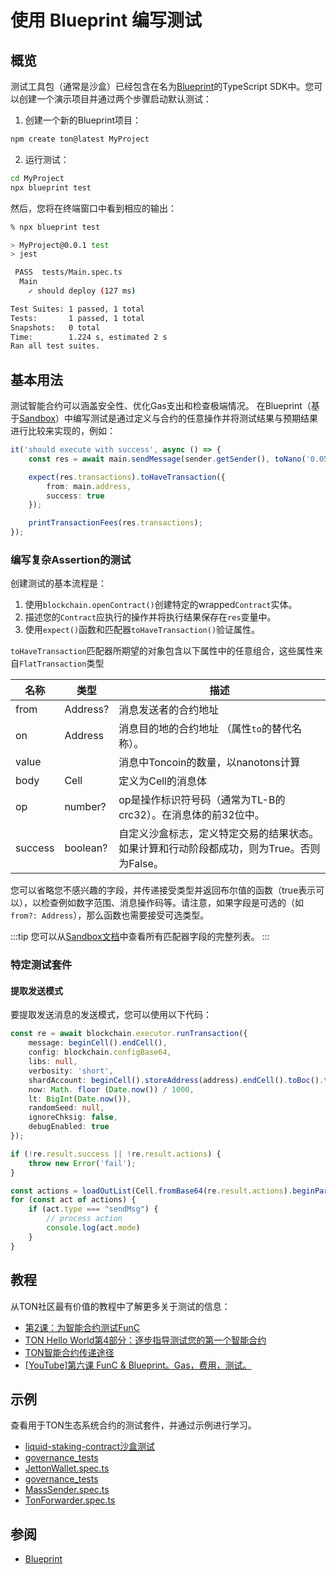 # 使用 Blueprint 编写测试

## 概览

测试工具包（通常是沙盒）已经包含在名为[Blueprint](/develop/smart-contracts/sdk/javascript)的TypeScript SDK中。您可以创建一个演示项目并通过两个步骤启动默认测试：

1. 创建一个新的Blueprint项目：

```bash
npm create ton@latest MyProject
```

2. 运行测试：

```bash
cd MyProject
npx blueprint test
```

然后，您将在终端窗口中看到相应的输出：

```bash
% npx blueprint test

> MyProject@0.0.1 test
> jest

 PASS  tests/Main.spec.ts
  Main
    ✓ should deploy (127 ms)

Test Suites: 1 passed, 1 total
Tests:       1 passed, 1 total
Snapshots:   0 total
Time:        1.224 s, estimated 2 s
Ran all test suites.
```

## 基本用法

测试智能合约可以涵盖安全性、优化Gas支出和检查极端情况。
在Blueprint（基于[Sandbox](https://github.com/ton-org/sandbox)）中编写测试是通过定义与合约的任意操作并将测试结果与预期结果进行比较来实现的，例如：

```typescript
it('should execute with success', async () => {                              // description of the test case
    const res = await main.sendMessage(sender.getSender(), toNano('0.05'));  // performing an action with contract main and saving result in res

    expect(res.transactions).toHaveTransaction({                             // configure the expected result with expect() function
        from: main.address,                                                  // set expected sender for transaction we want to test matcher properties from
        success: true                                                        // set the desirable result using matcher property success
    });

    printTransactionFees(res.transactions);                                  // print table with details on spent fees
});
```

### 编写复杂Assertion的测试

创建测试的基本流程是：

1. 使用`blockchain.openContract()`创建特定的wrapped`Contract`实体。
2. 描述您的`Contract`应执行的操作并将执行结果保存在`res`变量中。
3. 使用`expect()`函数和匹配器`toHaveTransaction()`验证属性。

`toHaveTransaction`匹配器所期望的对象包含以下属性中的任意组合，这些属性来自`FlatTransaction`类型

| 名称                   | 类型             | 描述                                                                                                                                                         |
| -------------------- | -------------- | ---------------------------------------------------------------------------------------------------------------------------------------------------------- |
| from                 | Address?       | 消息发送者的合约地址                                                                                                                                                 |
| on                   | Address        | 消息目的地的合约地址  （属性`to`的替代名称）。                                                                                                                                 |
| value                |                | 消息中Toncoin的数量，以nanotons计算                                                                                                                                  |
| body                 | Cell           | 定义为Cell的消息体                                                                                                                                                |
| op                   | number?        | op是操作标识符号码（通常为TL-B的crc32）。在消息体的前32位中。                                                                                                                      |
| success              | boolean?       | 自定义沙盒标志，定义特定交易的结果状态。如果计算和行动阶段都成功，则为True。否则为False。                                                                                                          |

您可以省略您不感兴趣的字段，并传递接受类型并返回布尔值的函数（true表示可以），以检查例如数字范围、消息操作码等。请注意，如果字段是可选的（如`from?: Address`），那么函数也需要接受可选类型。

:::tip
您可以从[Sandbox文档](https://github.com/ton-org/sandbox#test-a-transaction-with-matcher)中查看所有匹配器字段的完整列表。
:::

### 特定测试套件

#### 提取发送模式

要提取发送消息的发送模式，您可以使用以下代码：

```ts
const re = await blockchain.executor.runTransaction({
    message: beginCell().endCell(),
    config: blockchain.configBase64,
    libs: null,
    verbosity: 'short',
    shardAccount: beginCell().storeAddress(address).endCell().toBoc().toString('base64'),
    now: Math. floor (Date.now()) / 1000,
    lt: BigInt(Date.now()),
    randomSeed: null,
    ignoreChksig: false,
    debugEnabled: true
});

if (!re.result.success || !re.result.actions) {
    throw new Error('fail');
}

const actions = loadOutList(Cell.fromBase64(re.result.actions).beginParse());
for (const act of actions) {
    if (act.type === "sendMsg") {
        // process action
        console.log(act.mode)
    }
}
```

## 教程

从TON社区最有价值的教程中了解更多关于测试的信息：

- [第2课：为智能合约测试FunC](https://github.com/romanovichim/TonFunClessons_Eng/blob/main/lessons/smartcontract/2lesson/secondlesson.md)
- [TON Hello World第4部分：逐步指导测试您的第一个智能合约](https://ton-community.github.io/tutorials/04-testing/)
- [TON智能合约传递途径](https://dev.to/roma_i_m/ton-smart-contract-pipeline-write-simple-contract-and-compile-it-4pnh)
- [\[YouTube\]第六课 FunC & Blueprint。Gas，费用，测试。](https://youtu.be/3XIpKZ6wNcg)

## 示例

查看用于TON生态系统合约的测试套件，并通过示例进行学习。

- [liquid-staking-contract沙盒测试](https://github.com/ton-blockchain/liquid-staking-contract/tree/main/tests)
- [governance_tests](https://github.com/Trinketer22/governance_tests/blob/master/config_tests/tests/)
- [JettonWallet.spec.ts](https://github.com/EmelyanenkoK/modern_jetton/blob/master/tests/JettonWallet.spec.ts)
- [governance_tests](https://github.com/Trinketer22/governance_tests/blob/master/elector_tests/tests/complaint-test.fc)
- [MassSender.spec.ts](https://github.com/Gusarich/ton-mass-sender/blob/main/tests/MassSender.spec.ts)
- [TonForwarder.spec.ts](https://github.com/TrueCarry/ton-contract-forwarder/blob/main/src/contracts/ton-forwarder/TonForwarder.spec.ts)

## 参阅

- [Blueprint](/v3/documentation/smart-contracts/getting-started/javascript)
